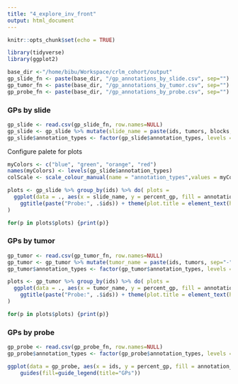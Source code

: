 ```yaml
---
title: "4_explore_inv_front"
output: html_document
---
```


```r
knitr::opts_chunk$set(echo = TRUE)
```

```r
library(tidyverse)
library(ggplot2)
```

```r
base_dir <-"/home/bibu/Workspace/crlm_cohort/output"
gp_slide_fn <- paste(base_dir, "/gp_annotations_by_slide.csv", sep="")
gp_tumor_fn <- paste(base_dir, "/gp_annotations_by_tumor.csv", sep="")
gp_probe_fn <- paste(base_dir, "/gp_annotations_by_probe.csv", sep="")
```

### GPs by slide
```r
gp_slide <- read.csv(gp_slide_fn, row.names=NULL)
gp_slide <- gp_slide %>% mutate(slide_name = paste(ids, tumors, blocks, sep="-"))
gp_slide$annotation_types <- factor(gp_slide$annotation_types, levels = c("P", "D","R2", "R") )
```

Configure palete for plots
```r
myColors <- c("blue", "green", "orange", "red")
names(myColors) <- levels(gp_slide$annotation_types)
colScale <- scale_colour_manual(name = "annotation_types",values = myColors)
```

```r
plots <- gp_slide %>% group_by(ids) %>% do( plots =
  ggplot(data = ., aes(x = slide_name, y = percent_gp, fill = annotation_types))+ geom_bar(stat="identity") + scale_fill_manual(name = "annotation_types",values = myColors) +
    ggtitle(paste("Probe:", .$ids)) + theme(plot.title = element_text(hjust = 0.5)) + guides(fill=guide_legend(title="GPs")) + facet_wrap(~ tumors, scales = "free_x")
)

for(p in plots$plots) {print(p)}
```

### GPs by tumor
```r
gp_tumor <- read.csv(gp_tumor_fn, row.names=NULL)
gp_tumor <- gp_tumor %>% mutate(tumor_name = paste(ids, tumors, sep="-"))
gp_tumor$annotation_types <- factor(gp_tumor$annotation_types, levels = c("P", "D","R2", "R") )
```

```r
plots <- gp_tumor %>% group_by(ids) %>% do( plots =
  ggplot(data = ., aes(x = tumor_name, y = percent_gp, fill = annotation_types))+ geom_bar(stat="identity") + scale_fill_manual(name = "annotation_types",values = myColors) +
    ggtitle(paste("Probe:", .$ids)) + theme(plot.title = element_text(hjust = 0.5)) + guides(fill=guide_legend(title="GPs")) 
)

for(p in plots$plots) {print(p)}
```

### GPs by probe
```r
gp_probe <- read.csv(gp_probe_fn, row.names=NULL)
gp_probe$annotation_types <- factor(gp_probe$annotation_types, levels = c("P", "D","R2", "R") )
```

```r
ggplot(data = gp_probe, aes(x = ids, y = percent_gp, fill = annotation_types))+ geom_bar(stat="identity") + scale_fill_manual(name = "annotation_types",values = myColors) +
    guides(fill=guide_legend(title="GPs"))
```